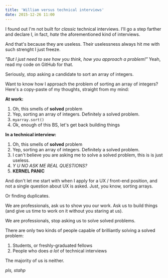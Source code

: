 ```yaml
---
title: 'William versus technical interviews'
date: 2015-12-26 11:00
---
```


I found out I'm not built for _classic_ technical interviews. I'll go a step farther and declare I, in fact, _hate_ the aforementioned kind of interviews.

And that's because they are useless. Their uselessness always hit me with such strenght I just freeze.

_"But I just need to see how you think, how you approach a problem!"_
Yeah, read my code on GitHub for that.

Seriously, stop asking a candidate to sort an array of integers.

Want to know how I approach the problem of sorting an array of integers?
Here's a copy-paste of my thoughts, straight from my mind:

**At work:**

1. Oh, this smells of **solved** problem
2. Yep, sorting an array of integers. Definitely a solved problem.
3. `myarray.sort()`
4. Ok, enough of this BS, let's get back building things

**In a technical interview:**

1. Oh, this smells of **solved** problem
2. Yep, sorting an array of integers. Definitely a solved problem.
3. I can't believe you are asking me to solve a solved problem, this is is just useless.
4. _Y U NO ASK ME REAL QUESTIONS?_
5. **KERNEL PANIC**

And don't let me start with when I apply for a UX / front-end position, and not a single question about UX is asked. Just, you know, sorting arrays.

Or finding duplicates.

We are professionals, ask us to show you our work. Ask us to build things (and give us time to work on it without you staring at us).

We are professionals, stop asking us to solve solved problems.

There are only two kinds of people capable of brilliantly solving a solved problem:

1. Students, or freshly-graduated fellows
2. People who does _a lot_ of technical interviews

The majority of us is neither.

_pls, stahp_
